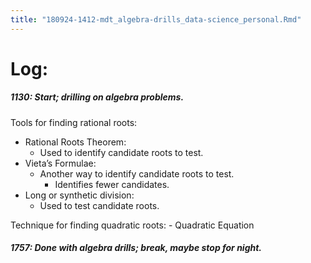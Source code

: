 ```yaml
---
title: "180924-1412-mdt_algebra-drills_data-science_personal.Rmd"
---
```


# Log:

##### 1130: Start; drilling on algebra problems.

Tools for finding rational roots:

- Rational Roots Theorem:
  - Used to identify candidate roots to test.
- Vieta's Formulae:
  - Another way to identify candidate roots to test.
    - Identifies fewer candidates.
- Long or synthetic division:
  - Used to test candidate roots.

Technique for finding quadratic roots:
- Quadratic Equation

##### 1757: Done with algebra drills; break, maybe stop for night.

